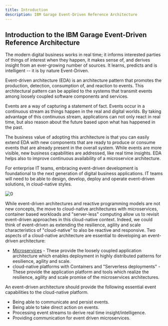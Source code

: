 ```yaml
---
title: Introduction
description: IBM Garage Event-Driven Reference Architecture
---
```


## Introduction to the IBM Garage Event-Driven Reference Architecture

The modern digital business works in real time; it informs interested parties of things of interest when they happen, it makes sense of, and derives insight from an ever-growing number of sources. It learns, predicts and is intelligent -- it is by nature Event-Driven.

Event-driven architecture (EDA) is an architecture pattern that promotes the production, detection, consumption of, and reaction to events. This architectural pattern can be applied to the systems that transmit events among loosely coupled software components and services.

Events are a way of capturing a statement of fact.  Events occur in a continuous stream as things happen in the real and digital worlds.  By taking advantage of this continuous stream, applications can not only react in real time, but also reason about the future based upon what has happened in the past.

The business value of adopting this architecture is that you can easily extend EDA with new components that are ready to produce or consume events that are already present in the overall system. While events are more visible, new business capabilities are addressed, like real time insights. EDA helps also to improve continuous availability of a microservice architecture.

For enterprise IT teams, embracing event-driven development is foundational to the next generation of digital business applications. IT teams will need to be able to design, develop, deploy and operate event-driven solutions, in cloud-native styles.

![0](./images/modern-app.png)

While event-driven architectures and reactive programming models are not new concepts, the move to cloud-native architectures with microservices, container based workloads and "server-less" computing allow us to revisit event-driven approaches in this cloud-native context.  Indeed, we could think of event-driven as extending the resilience, agility and scale characteristics of "cloud-native" to also be reactive and responsive. Two aspects of a cloud-native architecture are essential to developing an event-driven architecture:

* [Microservices](advantages/microservice) - These provide the loosely coupled application architecture which enables deployment in highly distributed patterns for eesilience, agility and scale.
* cloud-native platforms with Containers and "Serverless deployments" - These provide the application platform and tools which realize the resilience, agility and scale promise of the microservices architectures.

An event-driven architecture should provide the following essential event capabilities to the cloud-native platform.

* Being able to communicate and persist events.
* Being able to take direct action on events.
* Processing event streams to derive real time insight/intelligence.
* Providing communication for event driven microservices.
